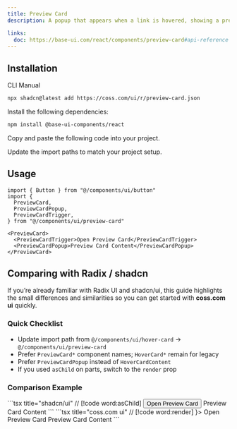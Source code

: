 ```yaml
---
title: Preview Card
description: A popup that appears when a link is hovered, showing a preview for sighted users.

links:
  doc: https://base-ui.com/react/components/preview-card#api-reference
---
```


<ComponentPreview name="preview-card-demo" />

## Installation

<CodeTabs>

<TabsList>
  <TabsTab value="cli">CLI</TabsTab>
  <TabsTab value="manual">Manual</TabsTab>
</TabsList>
<TabsPanel value="cli">

```bash
npx shadcn@latest add https://coss.com/ui/r/preview-card.json
```

</TabsPanel>

<TabsPanel value="manual">

<Steps>

<Step>Install the following dependencies:</Step>

```bash
npm install @base-ui-components/react
```

<Step>Copy and paste the following code into your project.</Step>

<ComponentSource name="preview-card" title="components/ui/preview-card.tsx" />

<Step>Update the import paths to match your project setup.</Step>

</Steps>

</TabsPanel>

</CodeTabs>

## Usage

```tsx
import { Button } from "@/components/ui/button"
import {
  PreviewCard,
  PreviewCardPopup,
  PreviewCardTrigger,
} from "@/components/ui/preview-card"
```

```tsx
<PreviewCard>
  <PreviewCardTrigger>Open Preview Card</PreviewCardTrigger>
  <PreviewCardPopup>Preview Card Content</PreviewCardPopup>
</PreviewCard>
```

## Comparing with Radix / shadcn

If you’re already familiar with Radix UI and shadcn/ui, this guide highlights the small differences and similarities so you can get started with **coss.com ui** quickly.

### Quick Checklist

- Update import path from `@/components/ui/hover-card` → `@/components/ui/preview-card`
- Prefer `PreviewCard*` component names; `HoverCard*` remain for legacy
- Prefer `PreviewCardPopup` instead of `HoverCardContent`
- If you used `asChild` on parts, switch to the `render` prop

### Comparison Example

<span data-lib="radix-ui">
  ```tsx title="shadcn/ui" // [!code word:asChild]
  <HoverCard>
    <HoverCardTrigger asChild>
      <Button variant="outline">Open Preview Card</Button>
    </HoverCardTrigger>
    <HoverCardContent>Preview Card Content</HoverCardContent>
  </HoverCard>
  ```
</span>

<span data-lib="base-ui">
  ```tsx title="coss.com ui" // [!code word:render]
  <PreviewCard>
    <PreviewCardTrigger render={<Button variant="outline" />}>
      Open Preview Card
    </PreviewCardTrigger>
    <PreviewCardPopup>Preview Card Content</PreviewCardPopup>
  </PreviewCard>
  ```
</span>
